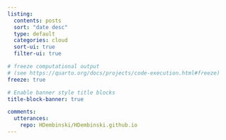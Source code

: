 ```yaml
---
listing:
  contents: posts
  sort: "date desc"
  type: default
  categories: cloud
  sort-ui: true
  filter-ui: true

# freeze computational output
# (see https://quarto.org/docs/projects/code-execution.html#freeze)
freeze: true

# Enable banner style title blocks
title-block-banner: true

comments:
  utterances:
    repo: HDembinski/HDembinski.github.io
---
```

